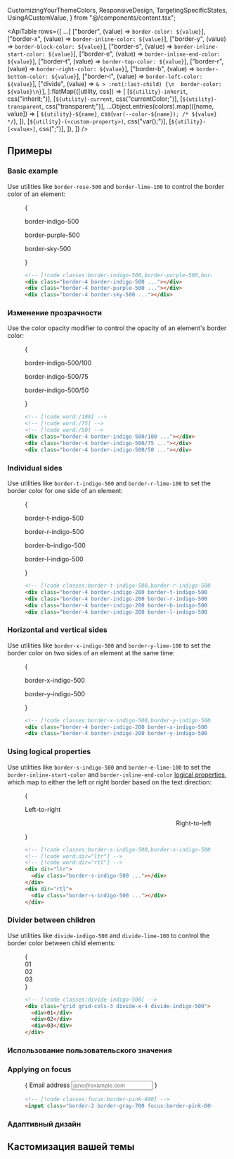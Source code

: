   CustomizingYourThemeColors,
  ResponsiveDesign,
  TargetingSpecificStates,
  UsingACustomValue,
} from "@/components/content.tsx";


<ApiTable
  rows={[
    ...[
      ["border", (value) => `border-color: ${value}`],
      ["border-x", (value) => `border-inline-color: ${value}`],
      ["border-y", (value) => `border-block-color: ${value}`],
      ["border-s", (value) => `border-inline-start-color: ${value}`],
      ["border-e", (value) => `border-inline-end-color: ${value}`],
      ["border-t", (value) => `border-top-color: ${value}`],
      ["border-r", (value) => `border-right-color: ${value}`],
      ["border-b", (value) => `border-bottom-color: ${value}`],
      ["border-l", (value) => `border-left-color: ${value}`],
      ["divide", (value) => `& > :not(:last-child) {\n  border-color: ${value}\n}`],
    ].flatMap(([utility, css]) => [
      [`${utility}-inherit`, css("inherit;")],
      [`${utility}-current`, css("currentColor;")],
      [`${utility}-transparent`, css("transparent;")],
      ...Object.entries(colors).map(([name, value]) => [
        `${utility}-${name}`,
        css(`var(--color-${name}); /* ${value} */`),
      ]),
      [`${utility}-(<custom-property>)`, css("var(<custom-property>);")],
      [`${utility}-[<value>]`, css("<value>;")],
    ]),
  ]}
/>

## Примеры

### Basic example

Use utilities like `border-rose-500` and `border-lime-100` to control the border color of an element:

<Figure>

<Example>
  {
    <div className="grid gap-4 text-center text-sm leading-6 font-bold text-white lg:grid-cols-3">
      <div className="flex shrink-0 flex-col items-center">
        <p className="mb-3 text-center font-mono text-sm font-medium text-gray-500 dark:text-gray-400">
          border-indigo-500
        </p>
        <div className="size-16 border-4 border-indigo-500 bg-white p-4 dark:bg-gray-900"></div>
      </div>
      <div className="flex shrink-0 flex-col items-center">
        <p className="mb-3 text-center font-mono text-sm font-medium text-gray-500 dark:text-gray-400">
          border-purple-500
        </p>
        <div className="size-16 border-4 border-purple-500 bg-white p-4 dark:bg-gray-900"></div>
      </div>
      <div className="flex shrink-0 flex-col items-center">
        <p className="mb-3 text-center font-mono text-sm font-medium text-gray-500 dark:text-gray-400">
          border-sky-500
        </p>
        <div className="size-16 border-4 border-sky-500 bg-white p-4 dark:bg-gray-900"></div>
      </div>
    </div>
  }
</Example>

```html
<!-- [!code classes:border-indigo-500,border-purple-500,border-sky-500] -->
<div class="border-4 border-indigo-500 ..."></div>
<div class="border-4 border-purple-500 ..."></div>
<div class="border-4 border-sky-500 ..."></div>
```

</Figure>

### Изменение прозрачности

Use the color opacity modifier to control the opacity of an element's border color:

<Figure>

<Example>
  {
    <div className="grid gap-4 text-center text-sm leading-6 font-bold text-white lg:grid-cols-3">
      <div className="flex shrink-0 flex-col items-center">
        <p className="mb-3 text-center font-mono text-sm font-medium text-gray-500 dark:text-gray-400">
          border-indigo-500/100
        </p>
        <div className="size-16 border-4 border-indigo-500/100 bg-white p-4 dark:bg-gray-900"></div>
      </div>
      <div className="flex shrink-0 flex-col items-center">
        <p className="mb-3 text-center font-mono text-sm font-medium text-gray-500 dark:text-gray-400">
          border-indigo-500/75
        </p>
        <div className="size-16 border-4 border-indigo-500/75 bg-white p-4 dark:bg-gray-900"></div>
      </div>
      <div className="flex shrink-0 flex-col items-center">
        <p className="mb-3 text-center font-mono text-sm font-medium text-gray-500 dark:text-gray-400">
          border-indigo-500/50
        </p>
        <div className="size-16 border-4 border-indigo-500/50 bg-white p-4 dark:bg-gray-900"></div>
      </div>
    </div>
  }
</Example>

```html
<!-- [!code word:/100] -->
<!-- [!code word:/75] -->
<!-- [!code word:/50] -->
<div class="border-4 border-indigo-500/100 ..."></div>
<div class="border-4 border-indigo-500/75 ..."></div>
<div class="border-4 border-indigo-500/50 ..."></div>
```

</Figure>

### Individual sides

Use utilities like `border-t-indigo-500` and `border-r-lime-100` to set the border color for one side of an element:

<Figure>

<Example>
  {
    <div className="grid grid-cols-1 gap-x-4 gap-y-8 text-center text-sm leading-6 font-bold text-white sm:grid-cols-2">
      <div className="flex shrink-0 flex-col items-center">
        <p className="mb-3 text-center font-mono text-sm font-medium text-gray-500 dark:text-gray-400">
          border-t-indigo-500
        </p>
        <div className="size-16 border-4 border-indigo-200 border-t-indigo-500 bg-white p-4 ring-1 ring-gray-900/5 dark:border-indigo-600/20 dark:border-t-indigo-500 dark:bg-gray-900"></div>
      </div>
      <div className="flex shrink-0 flex-col items-center">
        <p className="mb-3 text-center font-mono text-sm font-medium text-gray-500 dark:text-gray-400">
          border-r-indigo-500
        </p>
        <div className="size-16 border-4 border-indigo-200 border-r-indigo-500 bg-white p-4 ring-1 ring-gray-900/5 dark:border-indigo-600/20 dark:border-r-indigo-500 dark:bg-gray-900"></div>
      </div>
      <div className="flex shrink-0 flex-col items-center">
        <p className="mb-3 text-center font-mono text-sm font-medium text-gray-500 dark:text-gray-400">
          border-b-indigo-500
        </p>
        <div className="size-16 border-4 border-indigo-200 border-b-indigo-500 bg-white p-4 ring-1 ring-gray-900/5 dark:border-indigo-600/20 dark:border-b-indigo-500 dark:bg-gray-900"></div>
      </div>
      <div className="flex shrink-0 flex-col items-center">
        <p className="mb-3 text-center font-mono text-sm font-medium text-gray-500 dark:text-gray-400">
          border-l-indigo-500
        </p>
        <div className="size-16 border-4 border-indigo-200 border-l-indigo-500 bg-white p-4 ring-1 ring-gray-900/5 dark:border-indigo-600/20 dark:border-l-indigo-500 dark:bg-gray-900"></div>
      </div>
    </div>
  }
</Example>

```html
<!-- [!code classes:border-t-indigo-500,border-r-indigo-500,border-b-indigo-500,border-l-indigo-500] -->
<div class="border-4 border-indigo-200 border-t-indigo-500 ..."></div>
<div class="border-4 border-indigo-200 border-r-indigo-500 ..."></div>
<div class="border-4 border-indigo-200 border-b-indigo-500 ..."></div>
<div class="border-4 border-indigo-200 border-l-indigo-500 ..."></div>
```

</Figure>

### Horizontal and vertical sides

Use utilities like `border-x-indigo-500` and `border-y-lime-100` to set the border color on two sides of an element at the same time:

<Figure>

<Example>
  {
    <div className="flex flex-col items-center justify-around gap-4 text-center text-sm leading-6 font-bold text-white sm:flex-row">
      <div className="flex shrink-0 flex-col items-center">
        <p className="mb-3 text-center font-mono text-sm font-medium text-gray-500 dark:text-gray-400">
          border-x-indigo-500
        </p>
        <div className="size-16 border-4 border-indigo-200 border-x-indigo-500 bg-white p-4 ring-1 ring-gray-900/5 dark:border-indigo-600/20 dark:border-x-indigo-500 dark:bg-gray-900"></div>
      </div>
      <div className="flex shrink-0 flex-col items-center">
        <p className="mb-3 text-center font-mono text-sm font-medium text-gray-500 dark:text-gray-400">
          border-y-indigo-500
        </p>
        <div className="size-16 border-4 border-indigo-200 border-y-indigo-500 bg-white p-4 ring-1 ring-gray-900/5 dark:border-indigo-600/20 dark:border-y-indigo-500 dark:bg-gray-900"></div>
      </div>
    </div>
  }
</Example>

```html
<!-- [!code classes:border-x-indigo-500,border-y-indigo-500] -->
<div class="border-4 border-indigo-200 border-x-indigo-500 ..."></div>
<div class="border-4 border-indigo-200 border-y-indigo-500 ..."></div>
```

</Figure>

### Using logical properties

Use utilities like `border-s-indigo-500` and `border-e-lime-100` to set the `border-inline-start-color` and `border-inline-end-color` [logical properties](https://developer.mozilla.org/en-US/docs/Web/CSS/CSS_Logical_Properties/Basic_concepts), which map to either the left or right border based on the text direction:

<Figure>

<Example>
  {
    <div className="grid grid-cols-2 place-items-center gap-x-4">
      <div className="flex flex-col items-start gap-y-4" dir="ltr">
        <p className="text-sm font-medium">Left-to-right</p>
        <div className="size-16 border-4 border-indigo-200 border-s-indigo-500 bg-white p-4 ring-1 ring-gray-900/5 dark:border-indigo-600/20 dark:border-s-indigo-500 dark:bg-gray-900"></div>
      </div>
      <div className="flex flex-col items-start gap-y-4" dir="rtl">
        <p className="text-sm font-medium">Right-to-left</p>
        <div className="size-16 border-4 border-indigo-200 border-s-indigo-500 bg-white p-4 ring-1 ring-gray-900/5 dark:border-indigo-600/20 dark:border-s-indigo-500 dark:bg-gray-900"></div>
      </div>
    </div>
  }
</Example>

```html
<!-- [!code classes:border-s-indigo-500,border-s-indigo-500] -->
<!-- [!code word:dir="ltr"] -->
<!-- [!code word:dir="rtl"] -->
<div dir="ltr">
  <div class="border-s-indigo-500 ..."></div>
</div>
<div dir="rtl">
  <div class="border-s-indigo-500 ..."></div>
</div>
```

</Figure>

### Divider between children

Use utilities like `divide-indigo-500` and `divide-lime-100` to control the border color between child elements:

<Figure>

<Example>
  {
    <div className="mx-auto grid max-w-lg grid-cols-3 divide-x-4 divide-indigo-500 rounded-lg text-center font-mono text-sm leading-6 font-bold text-gray-400">
      <div className="p-4 outline-1 -outline-offset-1 outline-gray-900/20 outline-dashed dark:outline-white/20">01</div>
      <div className="p-4 outline-1 -outline-offset-1 outline-gray-900/20 outline-dashed dark:outline-white/20">02</div>
      <div className="p-4 outline-1 -outline-offset-1 outline-gray-900/20 outline-dashed dark:outline-white/20">03</div>
    </div>
  }
</Example>

```html
<!-- [!code classes:divide-indigo-500] -->
<div class="grid grid-cols-3 divide-x-4 divide-indigo-500">
  <div>01</div>
  <div>02</div>
  <div>03</div>
</div>
```

</Figure>

### Использование пользовательского значения

<UsingACustomValue utility="border" name="border color" value="#243c5a" />

### Applying on focus

<TargetingSpecificStates property="border-color" variant="focus">

<Figure>

<Example>
  {
    <label className="mx-auto block max-w-xs">
      <span className="text-sm font-medium text-gray-900 dark:text-gray-200">Email address</span>
      <input
        type="text"
        placeholder="jane@example.com"
        className="block w-full rounded-lg border-2 border-gray-700 px-3 py-2 font-sans text-sm leading-5 text-gray-500 focus:border-pink-600 focus:outline-none dark:bg-gray-900 dark:text-gray-400 dark:placeholder:text-gray-600"
      />
    </label>
  }
</Example>

```html
<!-- [!code classes:focus:border-pink-600] -->
<input class="border-2 border-gray-700 focus:border-pink-600 ..." />
```

</Figure>

</TargetingSpecificStates>

### Адаптивный дизайн

<ResponsiveDesign property="border-color" defaultClass="border-blue-500" featuredClass="border-green-500" />

## Кастомизация вашей темы

<CustomizingYourThemeColors utility="border" />
